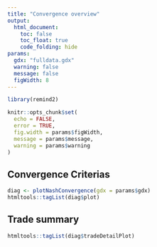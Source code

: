 ```yaml
---
title: "Convergence overview"
output:
  html_document:
    toc: false
    toc_float: true
    code_folding: hide
params:
  gdx: "fulldata.gdx"
  warning: false
  message: false
  figWidth: 8
---
```


<style>
  #header {
    display: none !important
  }
  .main-container {
    max-width: 95% !important;
  }
  .toc-content {
    padding-left: 0px !important;
  }
  .svg-container {
    margin: auto !important;
  }
</style>


```r

library(remind2)

knitr::opts_chunk$set(
  echo = FALSE,
  error = TRUE,
  fig.width = params$figWidth,
  message = params$message,
  warning = params$warning
)
```


## Convergence Criterias

```r

diag <- plotNashConvergence(gdx = params$gdx)
htmltools::tagList(diag$plot)

```

## Trade summary

```r

htmltools::tagList(diag$tradeDetailPlot)

```

